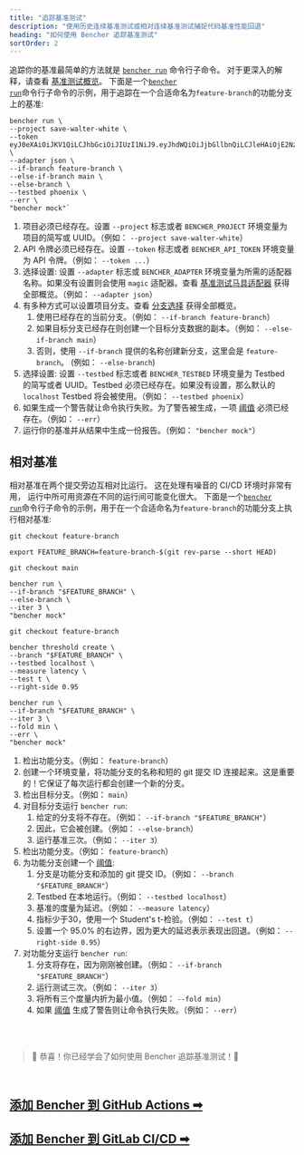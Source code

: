 ```yaml
---
title: "追踪基准测试"
description: "使用历史连续基准测试或相对连续基准测试捕捉代码基准性能回退"
heading: "如何使用 Bencher 追踪基准测试"
sortOrder: 2
---
```


追踪你的基准最简单的方法就是 <code><a href="/docs/zh/explanation/bencher-run/">bencher run</a></code> 命令行子命令。
对于更深入的解释，请查看 [基准测试概览](/docs/zh/explanation/benchmarking/)。
下面是一个<code><a href="/docs/zh/explanation/bencher-run/">bencher run</a></code>命令行子命令的示例，用于追踪在一个合适命名为`feature-branch`的功能分支上的基准:

```
bencher run \
--project save-walter-white \
--token eyJ0eXAiOiJKV1QiLCJhbGciOiJIUzI1NiJ9.eyJhdWQiOiJjbGllbnQiLCJleHAiOjE2NzQwNjA3NTAsImlhdCI6MTY3MTQ2ODc1MCwiaXNzIjoiYmVuY2hlci5kZXYiLCJzdWIiOiJzYXVsQGJldHRlcmNhbGxzYXVsLmNvbSIsIm9yZyI6bnVsbH0.CABcvWlPobAHs7wsdR6wX5p0R2jaCd7RmpsnMp5pwEc \
--adapter json \
--if-branch feature-branch \
--else-if-branch main \
--else-branch \
--testbed phoenix \
--err \
"bencher mock"`
```

1. 项目必须已经存在。设置 `--project` 标志或者 `BENCHER_PROJECT` 环境变量为项目的简写或 UUID。（例如： `--project save-walter-white`）
1. API 令牌必须已经存在。设置 `--token` 标志或者 `BENCHER_API_TOKEN` 环境变量为 API 令牌。（例如： `--token ...`）
1. 选择设置: 设置 `--adapter` 标志或 `BENCHER_ADAPTER` 环境变量为所需的适配器名称。如果没有设置则会使用 `magic` 适配器。查看 [基准测试马具适配器](/docs/zh/explanation/adapters/) 获得全部概览。（例如： `--adapter json`）
1. 有多种方式可以设置项目分支。查看 [分支选择](/docs/zh/explanation/branch-selection/) 获得全部概览。
    1. 使用已经存在的当前分支。（例如： `--if-branch feature-branch`）
    1. 如果目标分支已经存在则创建一个目标分支数据的副本。（例如： `--else-if-branch main`）
    1. 否则，使用 `--if-branch` 提供的名称创建新分支，这里会是 `feature-branch`。 (例如： `--else-branch`)
1. 选择设置: 设置 `--testbed` 标志或者 `BENCHER_TESTBED` 环境变量为 Testbed 的简写或者 UUID。Testbed 必须已经存在。如果没有设置，那么默认的 `localhost` Testbed 将会被使用。（例如： `--testbed phoenix`）
1. 如果生成一个警告就让命令执行失败。为了警告被生成，一项 [阈值](/docs/zh/explanation/thresholds/) 必须已经存在。（例如： `--err`）
1. 运行你的基准并从结果中生成一份报告。（例如： `"bencher mock"`）

## 相对基准

相对基准在两个提交旁边互相对比运行。
这在处理有噪音的 CI/CD 环境时非常有用，
运行中所可用资源在不同的运行间可能变化很大。
下面是一个<code><a href="/docs/zh/explanation/bencher-run/">bencher run</a></code>命令行子命令的示例，用于在一个合适命名为`feature-branch`的功能分支上执行相对基准:

```
git checkout feature-branch

export FEATURE_BRANCH=feature-branch-$(git rev-parse --short HEAD)

git checkout main

bencher run \
--if-branch "$FEATURE_BRANCH" \
--else-branch \
--iter 3 \
"bencher mock"

git checkout feature-branch

bencher threshold create \
--branch "$FEATURE_BRANCH" \
--testbed localhost \
--measure latency \
--test t \
--right-side 0.95

bencher run \
--if-branch "$FEATURE_BRANCH" \
--iter 3 \
--fold min \
--err \
"bencher mock"
```

1. 检出功能分支。（例如： `feature-branch`）
1. 创建一个环境变量，将功能分支的名称和短的 git 提交 ID 连接起来。这是重要的！它保证了每次运行都会创建一个新的分支。
1. 检出目标分支。（例如： `main`）
1. 对目标分支运行 `bencher run`:
    1. 给定的分支将不存在。（例如： `--if-branch "$FEATURE_BRANCH"`）
    1. 因此，它会被创建。（例如： `--else-branch`）
    1. 运行基准三次。（例如： `--iter 3`）
1. 检出功能分支。（例如： `feature-branch`）
1. 为功能分支创建一个 [阈值](/docs/zh/explanation/thresholds/):
    1. 分支是功能分支和添加的 git 提交 ID。（例如： `--branch "$FEATURE_BRANCH"`）
    1. Testbed 在本地运行。（例如： `--testbed localhost`）
    1. 基准的度量为延迟。（例如： `--measure latency`）
    1. 指标少于30，使用一个 Student's t-检验。（例如： `--test t`）
    1. 设置一个 95.0% 的右边界，因为更大的延迟表示表现出回退。（例如： `--right-side 0.95`）
1. 对功能分支运行 `bencher run`:
    1. 分支将存在，因为刚刚被创建。（例如： `--if-branch "$FEATURE_BRANCH"`）
    1. 运行测试三次。（例如： `--iter 3`）
    1. 将所有三个度量内折为最小值。（例如： `--fold min`）
    1. 如果 [阈值](/docs/zh/explanation/thresholds/) 生成了警告则让命令执行失败。（例如： `--err`）

<br/>
<br/>

> 🐰 恭喜！你已经学会了如何使用 Bencher 追踪基准测试！🎉

<br/>

<h2><a href="/docs/zh/how-to/github-actions/">添加 Bencher 到 GitHub Actions ➡</a></h2>
<h2><a href="/docs/zh/how-to/gitlab-ci-cd/">添加 Bencher 到 GitLab CI/CD ➡</a></h2>